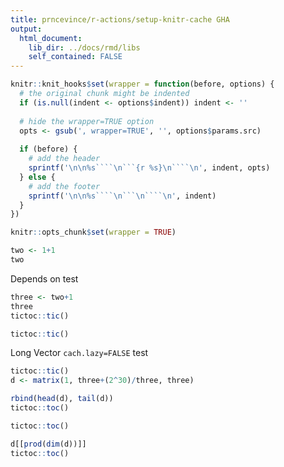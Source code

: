 ```yaml
---
title: prncevince/r-actions/setup-knitr-cache GHA
output:
  html_document:
    lib_dir: ../docs/rmd/libs
    self_contained: FALSE
---
```


```r
knitr::knit_hooks$set(wrapper = function(before, options) {
  # the original chunk might be indented
  if (is.null(indent <- options$indent)) indent <- ''
  
  # hide the wrapper=TRUE option
  opts <- gsub(', wrapper=TRUE', '', options$params.src)
  
  if (before) {
    # add the header
    sprintf('\n\n%s````\n```{r %s}\n````\n', indent, opts)
  } else {
    # add the footer
    sprintf('\n\n%s````\n```\n````\n', indent)
  }
})

knitr::opts_chunk$set(wrapper = TRUE)
```

```r
two <- 1+1
two
```

Depends on test

```r
three <- two+1
three
tictoc::tic()
```

```r
tictoc::tic()
```

Long Vector `cach.lazy=FALSE` test

```r
tictoc::tic()
d <- matrix(1, three+(2^30)/three, three)

rbind(head(d), tail(d))
tictoc::toc()
```

```r
tictoc::toc()
```

```r
d[[prod(dim(d))]]
tictoc::toc()
```


